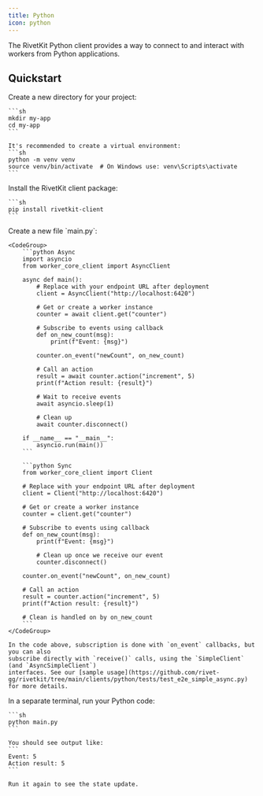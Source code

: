 ```yaml
---
title: Python
icon: python
---
```



The RivetKit Python client provides a way to connect to and interact with workers from Python applications.

<MvpWarning />

## Quickstart

<Steps>
  <Step title="Create a new Python project">
    Create a new directory for your project:
    
    ```sh
    mkdir my-app
    cd my-app
    ```

    It's recommended to create a virtual environment:
    ```sh
    python -m venv venv
    source venv/bin/activate  # On Windows use: venv\Scripts\activate
    ```
  </Step>

  <Step title="Add dependencies">
    Install the RivetKit client package:
    
    ```sh
    pip install rivetkit-client
    ```
  </Step>

  <StepDefineWorker />

  <Step title="Create your client">
    Create a new file `main.py`:

    <CodeGroup>
        ```python Async
        import asyncio
        from worker_core_client import AsyncClient

        async def main():
            # Replace with your endpoint URL after deployment
            client = AsyncClient("http://localhost:6420")
            
            # Get or create a worker instance
            counter = await client.get("counter")
            
            # Subscribe to events using callback
            def on_new_count(msg):
                print(f"Event: {msg}")
                
            counter.on_event("newCount", on_new_count)
            
            # Call an action
            result = await counter.action("increment", 5)
            print(f"Action result: {result}")
            
            # Wait to receive events
            await asyncio.sleep(1)
            
            # Clean up
            await counter.disconnect()

        if __name__ == "__main__":
            asyncio.run(main())
        ```

        ```python Sync
        from worker_core_client import Client

        # Replace with your endpoint URL after deployment
        client = Client("http://localhost:6420")
        
        # Get or create a worker instance
        counter = client.get("counter")
        
        # Subscribe to events using callback
        def on_new_count(msg):
            print(f"Event: {msg}")
            
            # Clean up once we receive our event
            counter.disconnect()
        
        counter.on_event("newCount", on_new_count)
        
        # Call an action
        result = counter.action("increment", 5)
        print(f"Action result: {result}")

        # Clean is handled on by on_new_count
        ```
    </CodeGroup>

    In the code above, subscription is done with `on_event` callbacks, but you can also
    subscribe directly with `receive()` calls, using the `SimpleClient` (and `AsyncSimpleClient`)
    interfaces. See our [sample usage](https://github.com/rivet-gg/rivetkit/tree/main/clients/python/tests/test_e2e_simple_async.py) for more details.
  </Step>

  <StepRunStudio />

  <Step title="Run your client">
    In a separate terminal, run your Python code:
    
    ```sh
    python main.py
    ```
    
    You should see output like:
    ```
    Event: 5
    Action result: 5
    ```

    Run it again to see the state update.
  </Step>

  <StepDeploy />
</Steps>

<SetupNextSteps />